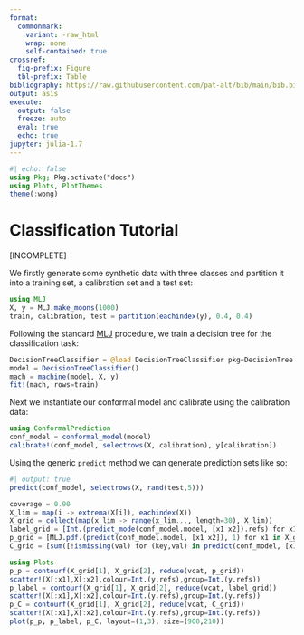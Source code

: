 ```yaml
---
format: 
  commonmark:
    variant: -raw_html
    wrap: none
    self-contained: true
crossref:
  fig-prefix: Figure
  tbl-prefix: Table
bibliography: https://raw.githubusercontent.com/pat-alt/bib/main/bib.bib
output: asis
execute: 
  output: false
  freeze: auto
  eval: true
  echo: true
jupyter: julia-1.7
---
```


```julia
#| echo: false
using Pkg; Pkg.activate("docs")
using Plots, PlotThemes
theme(:wong)
```


# Classification Tutorial

[INCOMPLETE]

We firstly generate some synthetic data with three classes and partition it into a training set, a calibration set and a test set:

```julia
using MLJ
X, y = MLJ.make_moons(1000)
train, calibration, test = partition(eachindex(y), 0.4, 0.4)
```

Following the standard [MLJ](https://alan-turing-institute.github.io/MLJ.jl/dev/) procedure, we train a decision tree for the classification task:

```julia
DecisionTreeClassifier = @load DecisionTreeClassifier pkg=DecisionTree
model = DecisionTreeClassifier() 
mach = machine(model, X, y)
fit!(mach, rows=train)
```

Next we instantiate our conformal model and calibrate using the calibration data:

```julia
using ConformalPrediction
conf_model = conformal_model(model)
calibrate!(conf_model, selectrows(X, calibration), y[calibration])
```

Using the generic `predict` method we can generate prediction sets like so:

```julia
#| output: true
predict(conf_model, selectrows(X, rand(test,5)))
```

```julia
coverage = 0.90
X_lim = map(i -> extrema(X[i]), eachindex(X))
X_grid = collect(map(x_lim -> range(x_lim..., length=30), X_lim))
label_grid = [Int.(predict_mode(conf_model.model, [x1 x2]).refs) for x1 in X_grid[1], x2 in X_grid[2]]
p_grid = [MLJ.pdf.(predict(conf_model.model, [x1 x2]), 1) for x1 in X_grid[1], x2 in X_grid[2]]
C_grid = [sum([!ismissing(val) for (key,val) in predict(conf_model, [x1 x2],coverage)[1]]) for x1 in X_grid[1], x2 in X_grid[2]]
```

```julia
using Plots
p_p = contourf(X_grid[1], X_grid[2], reduce(vcat, p_grid))
scatter!(X[:x1],X[:x2],colour=Int.(y.refs),group=Int.(y.refs))
p_label = contourf(X_grid[1], X_grid[2], reduce(vcat, label_grid))
scatter!(X[:x1],X[:x2],colour=Int.(y.refs),group=Int.(y.refs))
p_C = contourf(X_grid[1], X_grid[2], reduce(vcat, C_grid))
scatter!(X[:x1],X[:x2],colour=Int.(y.refs),group=Int.(y.refs))
plot(p_p, p_label, p_C, layout=(1,3), size=(900,210))
```


